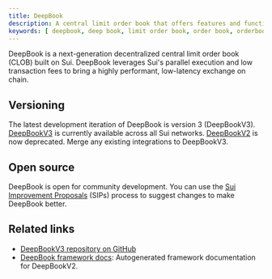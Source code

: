 ```yaml
---
title: DeepBook
description: A central limit order book that offers features and functionality for marketplaces on Sui. Token exchanges leveraging the layer can feature transparency, a full range of trading options, and customer privacy.
keywords: [ deepbook, deep book, limit order book, order book, orderbook, deepbookv3, deep book v3, deep book 3, decentralized central limit order book, clob ]
---
```



DeepBook is a next-generation decentralized central limit order book (CLOB) built on Sui. DeepBook leverages Sui's parallel execution and low transaction fees to bring a highly performant, low-latency exchange on chain. 

## Versioning

The latest development iteration of DeepBook is version 3 (DeepBookV3). [DeepBookV3](./deepbookv3.mdx) is currently available across all Sui networks. [DeepBookV2](./deepbookv2.mdx) is now deprecated. Merge any existing integrations to DeepBookV3. 

## Open source

DeepBook is open for community development. You can use the [Sui Improvement Proposals](https://github.com/sui-foundation/sips?ref=blog.sui.io) (SIPs) process to suggest changes to make DeepBook better.

## Related links

- [DeepBookV3 repository on GitHub](https://github.com/MystenLabs/deepbookv3)
- <a href="/references/framework/deepbook" data-no-link-check>DeepBook framework docs</a>: Autogenerated framework documentation for DeepBookV2.

